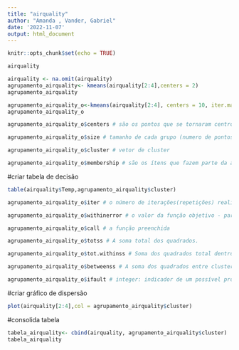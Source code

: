 ```yaml
---
title: "airquality"
author: "Amanda , Vander, Gabriel"
date: '2022-11-07'
output: html_document
---
```


```r
knitr::opts_chunk$set(echo = TRUE)
```


```r
airquality
```


```r
airquality <- na.omit(airquality)
agrupamento_airquality<- kmeans(airquality[2:4],centers = 2) 
agrupamento_airquality
```


```r
agrupamento_airquality_o<-kmeans(airquality[2:4], centers = 10, iter.max = 10, nstart = 1)
agrupamento_airquality_o
```

```r
agrupamento_airquality_o$centers # são os pontos que se tornaram centroides
```

```r
agrupamento_airquality_o$size # tamanho de cada grupo (numero de pontos)
```


```r
agrupamento_airquality_o$cluster # vetor de cluster
```


```r
agrupamento_airquality_o$membership # são os ítens que fazem parte da análise
```

#criar tabela de decisão

```r
table(airquality$Temp,agrupamento_airquality$cluster) 
```

```r
agrupamento_airquality_o$iter # o número de iterações(repetições) realizadas.
```

```r
agrupamento_airquality_o$withinerror # o valor da função objetivo - para especialistas.
```

```r
agrupamento_airquality_o$call # a função preenchida
```

```r
agrupamento_airquality_o$totss # A soma total dos quadrados.
```

```r
agrupamento_airquality_o$tot.withinss # Soma dos quadrados total dentro do cluster, ou seja, soma (dentro).
```

```r
agrupamento_airquality_o$betweenss # A soma dos quadrados entre clusters, ou seja, totss-tot.dentro
```

```r
agrupamento_airquality_o$ifault # integer: indicador de um possível problema de algoritmo - para especialistas.
```

#criar gráfico de dispersão
```r
plot(airquality[2:4],col = agrupamento_airquality$cluster) 
```

#consolida tabela

```r
tabela_airquality<- cbind(airquality, agrupamento_airquality$cluster)
tabela_airquality
```

